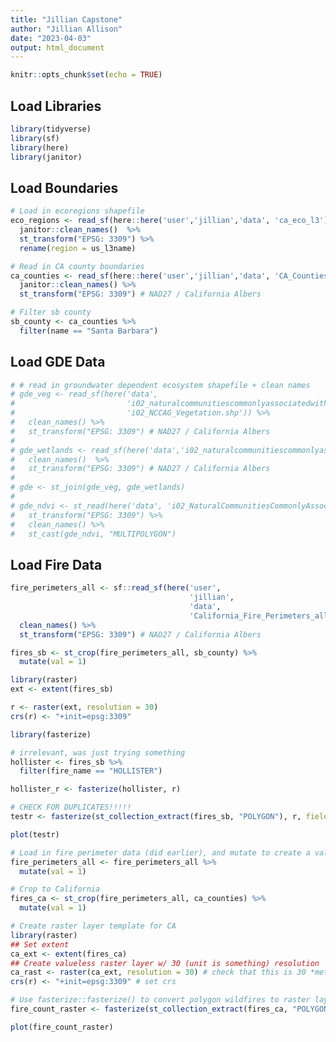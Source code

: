 ```yaml
---
title: "Jillian Capstone"
author: "Jillian Allison"
date: "2023-04-03"
output: html_document
---
```


```r
knitr::opts_chunk$set(echo = TRUE)
```

## Load Libraries
```r
library(tidyverse)
library(sf)
library(here)
library(janitor)
```

## Load Boundaries
```r
# Load in ecoregions shapefile
eco_regions <- read_sf(here::here('user','jillian','data', 'ca_eco_l3')) %>% 
  janitor::clean_names()  %>% 
  st_transform("EPSG: 3309") %>% 
  rename(region = us_l3name)

# Read in CA county boundaries
ca_counties <- read_sf(here::here('user','jillian','data', 'CA_Counties')) %>% 
  janitor::clean_names() %>% 
  st_transform("EPSG: 3309") # NAD27 / California Albers

# Filter sb county
sb_county <- ca_counties %>% 
  filter(name == "Santa Barbara")
```

## Load GDE Data
```r
# # read in groundwater dependent ecosystem shapefile + clean names
# gde_veg <- read_sf(here('data',
#                         'i02_naturalcommunitiescommonlyassociatedwithgroundwater',
#                         'i02_NCCAG_Vegetation.shp')) %>% 
#   clean_names() %>% 
#   st_transform("EPSG: 3309") # NAD27 / California Albers
# 
# gde_wetlands <- read_sf(here('data','i02_naturalcommunitiescommonlyassociatedwithgroundwater','i02_NCCAG_Wetlands.shp')) %>% 
#   clean_names()  %>% 
#   st_transform("EPSG: 3309") # NAD27 / California Albers
# 
# gde <- st_join(gde_veg, gde_wetlands)
# 
# gde_ndvi <- st_read(here('data', 'i02_NaturalCommunitiesCommonlyAssociatedwithGroundwater_v2_0.gdb')) %>% 
#   st_transform("EPSG: 3309") %>% 
#   clean_names() %>% 
#   st_cast(gde_ndvi, "MULTIPOLYGON")
```

## Load Fire Data
```r
fire_perimeters_all <- sf::read_sf(here('user', 
                                        'jillian',
                                        'data', 
                                        'California_Fire_Perimeters_all')) %>% 
  clean_names() %>% 
  st_transform("EPSG: 3309") # NAD27 / California Albers
```

```r
fires_sb <- st_crop(fire_perimeters_all, sb_county) %>%
  mutate(val = 1)
```

```r
library(raster)
ext <- extent(fires_sb)

r <- raster(ext, resolution = 30) 
crs(r) <- "+init=epsg:3309"
```

```r
library(fasterize)

# irrelevant, was just trying something 
hollister <- fires_sb %>%
  filter(fire_name == "HOLLISTER")

hollister_r <- fasterize(hollister, r)
```

```r
# CHECK FOR DUPLICATES!!!!! 
testr <- fasterize(st_collection_extract(fires_sb, "POLYGON"), r, field = "val", fun = "sum", background = 0)
```

```r
plot(testr)
```

```r
# Load in fire perimeter data (did earlier), and mutate to create a value column. each fire has a value of 1. This will be used for summing fires. 
fire_perimeters_all <- fire_perimeters_all %>%
  mutate(val = 1)

# Crop to California
fires_ca <- st_crop(fire_perimeters_all, ca_counties) %>%
  mutate(val = 1)

# Create raster layer template for CA 
library(raster)
## Set extent
ca_ext <- extent(fires_ca)
## Create valueless raster layer w/ 30 (unit is something) resolution 
ca_rast <- raster(ca_ext, resolution = 30) # check that this is 30 *meters* 
crs(r) <- "+init=epsg:3309" # set crs

# Use fasterize::fasterize() to convert polygon wildfires to raster layer based on raster template ## FUTURE US: REMEMBER TO CHECK FOR DUPLICATES!!!!! 
fire_count_raster <- fasterize(st_collection_extract(fires_ca, "POLYGON"), ca_rast, field = "val", fun = "sum", background = 0)

plot(fire_count_raster)


```

